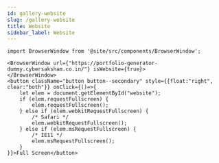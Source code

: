 ```yaml
---
id: gallery-website
slug: /gallery-website
title: Website
sidebar_label: Website
---
```


```mdx-code-block
import BrowserWindow from '@site/src/components/BrowserWindow';
```

```mdx-code-block
<BrowserWindow url={"https://portfolio-generator-dummy.cybersaksham.co.in/"} isWebsite={true}>
</BrowserWindow>
<button className="button button--secondary" style={{float:"right", clear:"both"}} onClick={()=>{
    let elem = document.getElementById("website");
    if (elem.requestFullscreen) {
        elem.requestFullscreen();
    } else if (elem.webkitRequestFullscreen) {
        /* Safari */
        elem.webkitRequestFullscreen();
    } else if (elem.msRequestFullscreen) {
        /* IE11 */
        elem.msRequestFullscreen();
    }
}}>Full Screen</button>
```
